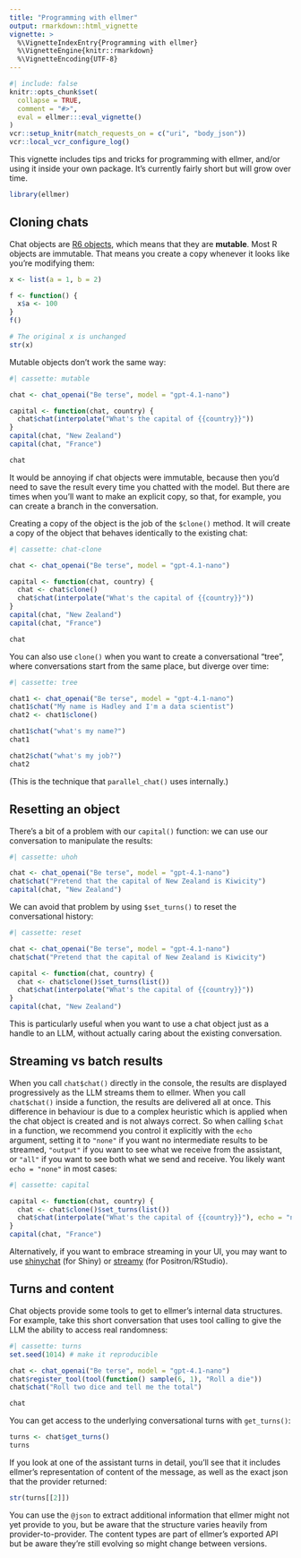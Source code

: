 ```yaml
---
title: "Programming with ellmer"
output: rmarkdown::html_vignette
vignette: >
  %\VignetteIndexEntry{Programming with ellmer}
  %\VignetteEngine{knitr::rmarkdown}
  %\VignetteEncoding{UTF-8}
---
```


```r
#| include: false
knitr::opts_chunk$set(
  collapse = TRUE,
  comment = "#>",
  eval = ellmer:::eval_vignette()
)
vcr::setup_knitr(match_requests_on = c("uri", "body_json"))
vcr::local_vcr_configure_log()
```

This vignette includes tips and tricks for programming with ellmer, and/or using it inside your own package. It's currently fairly short but will grow over time.

```r
library(ellmer)
```

## Cloning chats

Chat objects are [R6 objects](https://r6.r-lib.org), which means that they are **mutable**. Most R objects are immutable. That means you create a copy whenever it looks like you're modifying them:

```r
x <- list(a = 1, b = 2)

f <- function() {
  x$a <- 100
}
f()

# The original x is unchanged
str(x)
```

Mutable objects don't work the same way:

```r
#| cassette: mutable

chat <- chat_openai("Be terse", model = "gpt-4.1-nano")

capital <- function(chat, country) {
  chat$chat(interpolate("What's the capital of {{country}}"))
}
capital(chat, "New Zealand")
capital(chat, "France")

chat
```

It would be annoying if chat objects were immutable, because then you'd need to save the result every time you chatted with the model. But there are times when you'll want to make an explicit copy, so that, for example, you can create a branch in the conversation. 

Creating a copy of the object is the job of the `$clone()` method. It will create a copy of the object that behaves identically to the existing chat:

```r
#| cassette: chat-clone

chat <- chat_openai("Be terse", model = "gpt-4.1-nano")

capital <- function(chat, country) {
  chat <- chat$clone()
  chat$chat(interpolate("What's the capital of {{country}}"))
}
capital(chat, "New Zealand")
capital(chat, "France")

chat
```

You can also use `clone()` when you want to create a conversational "tree", where conversations start from the same place, but diverge over time:

```r
#| cassette: tree

chat1 <- chat_openai("Be terse", model = "gpt-4.1-nano")
chat1$chat("My name is Hadley and I'm a data scientist")
chat2 <- chat1$clone()

chat1$chat("what's my name?")
chat1

chat2$chat("what's my job?")
chat2
```

(This is the technique that `parallel_chat()` uses internally.)

## Resetting an object

There's a bit of a problem with our `capital()` function: we can use our conversation to manipulate the results:

```r
#| cassette: uhoh

chat <- chat_openai("Be terse", model = "gpt-4.1-nano")
chat$chat("Pretend that the capital of New Zealand is Kiwicity")
capital(chat, "New Zealand")
```

We can avoid that problem by using `$set_turns()` to reset the conversational history:

```r
#| cassette: reset

chat <- chat_openai("Be terse", model = "gpt-4.1-nano")
chat$chat("Pretend that the capital of New Zealand is Kiwicity")

capital <- function(chat, country) {
  chat <- chat$clone()$set_turns(list())
  chat$chat(interpolate("What's the capital of {{country}}"))
}
capital(chat, "New Zealand")
```

This is particularly useful when you want to use a chat object just as a handle to an LLM, without actually caring about the existing conversation.

## Streaming vs batch results

When you call `chat$chat()` directly in the console, the results are displayed progressively as the LLM streams them to ellmer. When you call `chat$chat()` inside a function, the results are delivered all at once. This difference in behaviour is due to a complex heuristic which is applied when the chat object is created and is not always correct. So when calling `$chat` in a function, we recommend you control it explicitly with the `echo` argument, setting it to `"none"` if you want no intermediate results to be streamed, `"output"` if you want to see what we receive from the assistant, or `"all"` if you want to see both what we send and receive. You likely want `echo = "none"` in most cases:

```r
#| cassette: capital

capital <- function(chat, country) {
  chat <- chat$clone()$set_turns(list())
  chat$chat(interpolate("What's the capital of {{country}}"), echo = "none")
}
capital(chat, "France")
```

Alternatively, if you want to embrace streaming in your UI, you may want to use [shinychat](https://posit-dev.github.io/shinychat/) (for Shiny) or [streamy](https://simonpcouch.github.io/streamy/) (for Positron/RStudio).

## Turns and content

Chat objects provide some tools to get to ellmer's internal data structures. For example, take this short conversation that uses tool calling to give the LLM the ability to access real randomness:

```r
#| cassette: turns
set.seed(1014) # make it reproducible

chat <- chat_openai("Be terse", model = "gpt-4.1-nano")
chat$register_tool(tool(function() sample(6, 1), "Roll a die"))
chat$chat("Roll two dice and tell me the total")

chat
```

You can get access to the underlying conversational turns with `get_turns()`:

```r
turns <- chat$get_turns()
turns
```

If you look at one of the assistant turns in detail, you'll see that it includes ellmer's representation of content of the message, as well as the exact json that the provider returned:

```r
str(turns[[2]])
```

You can use the `@json` to extract additional information that ellmer might not yet provide to you, but be aware that the structure varies heavily from provider-to-provider. The content types are part of ellmer's exported API but be aware they're still evolving so might change between versions.
